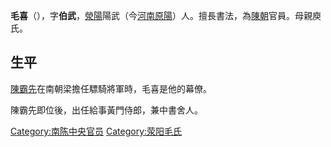 '''毛喜'''（{{bd|516年||587年||}}），字'''伯武'''，[[滎陽|滎陽]]陽武（今[[河南|河南]][[原陽|原陽]]）人。擅長書法，為[[陳_(南朝)|陳朝]]官員。母親庾氏。

==生平==
[[陳霸先|陳霸先]]在南朝梁擔任驃騎將軍時，毛喜是他的幕僚。

陳霸先即位後，出任給事黃門侍郎，兼中書舍人。

[[Category:南陈中央官员|Category:南陈中央官员]]
[[Category:荥阳毛氏|Category:荥阳毛氏]]